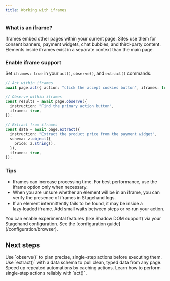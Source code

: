 ```yaml
---
title: Working with iframes
---
```


### What is an iframe?

Iframes embed other pages within your current page. Sites use them for consent banners, payment widgets, chat bubbles, and third-party content.
Elements inside iframes exist in a separate context than the main page.

### Enable iframe support

Set `iframes: true` in your `act()`, `observe()`, and `extract()` commands.

```typescript
// Act within iframes
await page.act({ action: "click the accept cookies button", iframes: true });

// Observe within iframes
const results = await page.observe({
  instruction: "Find the primary action button",
  iframes: true,
});

// Extract from iframes
const data = await page.extract({
  instruction: "Extract the product price from the payment widget",
  schema: z.object({
    price: z.string(),
  }),
  iframes: true,
});
```

### Tips

- Iframes can increase processing time. For best performance, use the iframe option only when necessary.
- When you are unsure whether an element will be in an iframe, you can verify the presence of iframes in Stagehand logs.
- If an element intermittently fails to be found, it may be inside a lazy‑loaded iframe. Add small waits between steps or re‑run your action.

<Note>
You can enable experimental features (like Shadow DOM support) via your Stagehand configuration. See the [configuration guide](/configuration/browser).
</Note>

## Next steps

<CardGroup cols={2}>
  <Card title="Analyze pages with observe()" icon="magnifying-glass" iconType="sharp-solid" href="/basics/observe">
    Use `observe()` to plan precise, single-step actions before executing them.
  </Card>

  <Card title="Extract data with extract()" icon="table" iconType="sharp-solid" href="/basics/extract">
    Use `extract()` with a data schema to pull clean, typed data from any page.
  </Card>

  <Card title="Caching actions" icon="bolt" iconType="sharp-solid" href="/best-practices/caching">
    Speed up repeated automations by caching actions.
  </Card>

  <Card title="Act fundamentals" icon="arrow-pointer" iconType="sharp-solid" href="/basics/act">
    Learn how to perform single-step actions reliably with `act()`.
  </Card>
</CardGroup>
